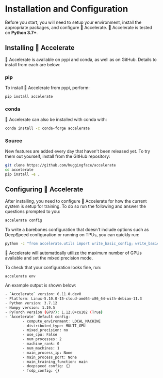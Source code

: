 <!--Copyright 2022 The HuggingFace Team. All rights reserved.

Licensed under the Apache License, Version 2.0 (the "License"); you may not use this file except in compliance with
the License. You may obtain a copy of the License at

http://www.apache.org/licenses/LICENSE-2.0

Unless required by applicable law or agreed to in writing, software distributed under the License is distributed on
an "AS IS" BASIS, WITHOUT WARRANTIES OR CONDITIONS OF ANY KIND, either express or implied. See the License for the
specific language governing permissions and limitations under the License.
-->

# Installation and Configuration

Before you start, you will need to setup your environment, install the appropriate packages, and configure 🤗 Accelerate. 🤗 Accelerate is tested on **Python 3.7+**.

## Installing 🤗 Accelerate

🤗 Accelerate is available on pypi and conda, as well as on GitHub. Details to install from each are below:

### pip 

To install 🤗 Accelerate from pypi, perform:

```bash
pip install accelerate
```

### conda

🤗 Accelerate can also be installed with conda with:

```bash
conda install -c conda-forge accelerate
```

### Source

New features are added every day that haven't been released yet. To try them out yourself, install
from the GitHub repository:

```bash
git clone https://github.com/huggingface/accelerate
cd accelerate
pip install -e .
```

## Configuring 🤗 Accelerate

After installing, you need to configure 🤗 Accelerate for how the current system is setup for training. 
To do so run the following and answer the questions prompted to you:

```bash
accelerate config
```

To write a barebones configuration that doesn't include options such as DeepSpeed configuration or running on TPUs, you can quickly run:

```bash
python -c "from accelerate.utils import write_basic_config; write_basic_config(mixed_precision='fp16')"
```
🤗 Accelerate will automatically utilize the maximum number of GPUs available and set the mixed precision mode.

To check that your configuration looks fine, run:

```bash
accelerate env
```

An example output is shown below:

```bash
- `Accelerate` version: 0.11.0.dev0
- Platform: Linux-5.10.0-15-cloud-amd64-x86_64-with-debian-11.3
- Python version: 3.7.12
- Numpy version: 1.19.5
- PyTorch version (GPU?): 1.12.0+cu102 (True)
- `Accelerate` default config:
        - compute_environment: LOCAL_MACHINE
        - distributed_type: MULTI_GPU
        - mixed_precision: no
        - use_cpu: False
        - num_processes: 2
        - machine_rank: 0
        - num_machines: 1
        - main_process_ip: None
        - main_process_port: None
        - main_training_function: main
        - deepspeed_config: {}
        - fsdp_config: {}
```